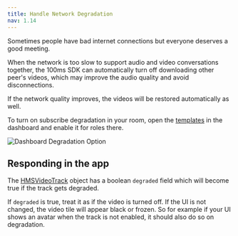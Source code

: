 ```yaml
---
title: Handle Network Degradation
nav: 1.14
---
```


Sometimes people have bad internet connections but everyone deserves a good meeting.

When the network is too slow to support audio and video conversations together, the 100ms SDK can automatically turn off downloading other peer's videos, which may improve the audio quality and avoid disconnections.

If the network quality improves, the videos will be restored automatically as well.

To turn on subscribe degradation in your room, open the [templates](https://dashboard.100ms.live/templates) in the dashboard and enable it for roles there.

![Dashboard Degradation Option](/docs/v2/degradation.png)


## Responding in the app

The [HMSVideoTrack](/api-reference/javascript/v2/interfaces/HMSVideoTrack#degraded) object has a boolean `degraded` field which will
become true if the track gets degraded.

If `degraded` is true, treat it as if the video is turned off. If the UI is not changed, the video tile will appear black or frozen.
So for example if your UI shows an avatar when the track is not enabled, it should also do so on degradation.
